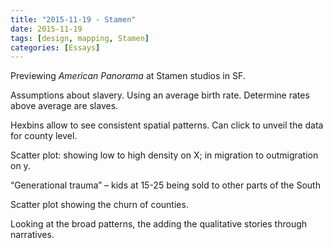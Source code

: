 ```yaml
---
title: "2015-11-19 - Stamen"
date: 2015-11-19
tags: [design, mapping, Stamen]
categories: [Essays]
---
```


Previewing *American Panorama* at Stamen studios in SF.

Assumptions about slavery. Using an average birth rate. Determine rates above average are slaves.

Hexbins allow to see consistent spatial patterns. Can click to unveil the data for county level.

Scatter plot: showing low to high density on X; in migration to outmigration on y.

"Generational trauma" -- kids at 15-25 being sold to other parts of the South

Scatter plot showing the churn of counties.

Looking at the broad patterns, the adding the qualitative stories through narratives.
